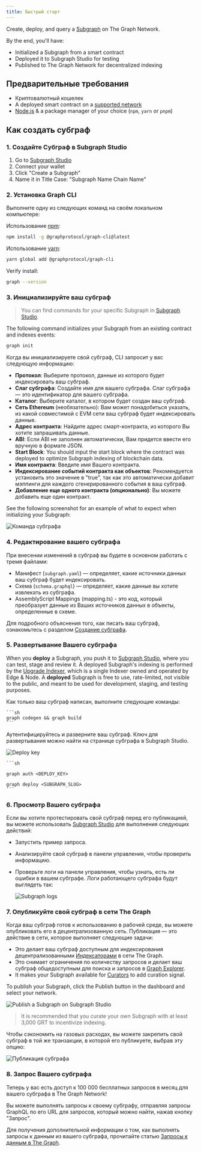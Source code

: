 ```yaml
---
title: Быстрый старт
---
```


Create, deploy, and query a [Subgraph](/subgraphs/developing/developer-faq/#1-what-is-a-subgraph) on The Graph Network.

By the end, you'll have:

- Initialized a Subgraph from a smart contract
- Deployed it to Subgraph Studio for testing
- Published to The Graph Network for decentralized indexing

## Предварительные требования

- Криптовалютный кошелек
- A deployed smart contract on a [supported network](/supported-networks/)
- [Node.js](https://nodejs.org/) & a package manager of your choice (`npm`, `yarn` or `pnpm`)

## Как создать субграф

### 1. Создайте Субграф в Subgraph Studio

1. Go to [Subgraph Studio](https://thegraph.com/studio/)
2. Connect your wallet
3. Click "Create a Subgraph"
4. Name it in Title Case: "Subgraph Name Chain Name"

### 2. Установка Graph CLI

Выполните одну из следующих команд на своём локальном компьютере:

Использование [npm](https://www.npmjs.com/):

```sh
npm install -g @graphprotocol/graph-cli@latest
```

Использование [yarn](https://yarnpkg.com/):

```sh
yarn global add @graphprotocol/graph-cli
```

Verify install:

```sh
graph --version
```

### 3. Инициализируйте ваш субграф

> You can find commands for your specific Subgraph in [Subgraph Studio](https://thegraph.com/studio/).

The following command initializes your Subgraph from an existing contract and indexes events:

```sh
graph init
```

Когда вы инициализируете свой субграф, CLI запросит у вас следующую информацию:

- **Протокол**: Выберите протокол, данные из которого будет индексировать ваш субграф.
- **Слаг субграфа**: Создайте имя для вашего субграфа. Слаг субграфа — это идентификатор для вашего субграфа.
- **Каталог**: Выберите каталог, в котором будет создан ваш субграф.
- **Сеть Ethereum** (необязательно): Вам может понадобиться указать, из какой совместимой с EVM сети ваш субграф будет индексировать данные.
- **Адрес контракта**: Найдите адрес смарт-контракта, из которого Вы хотите запрашивать данные.
- **ABI**: Если ABI не заполнен автоматически, Вам придется ввести его вручную в формате JSON.
- **Start Block**: You should input the start block where the contract was deployed to optimize Subgraph indexing of blockchain data.
- **Имя контракта**: Введите имя Вашего контракта.
- **Индексирование событий контракта как объектов**: Рекомендуется установить это значение в "true", так как это автоматически добавит мэппинги для каждого сгенерированного события в ваш субграф.
- **Добавление еще одного контракта (опционально)**: Вы можете добавить еще один контракт.

See the following screenshot for an example of what to expect when initializing your Subgraph:

![Команда субграфа](/img/CLI-Example.png)

### 4. Редактирование вашего субграфа

При внесении изменений в субграф вы будете в основном работать с тремя файлами:

- Манифест (`subgraph.yaml`) — определяет, какие источники данных ваш субграф будет индексировать.
- Схема (`schema.graphql`) — определяет, какие данные вы хотите извлекать из субграфа.
- AssemblyScript Mappings (mapping.ts) - это код, который преобразует данные из Ваших источников данных в объекты, определенные в схеме.

Для подробного объяснения того, как писать ваш субграф, ознакомьтесь с разделом [Создание субграфа](/developing/creating-a-subgraph/).

### 5. Развертывание Вашего субграфа

When you **deploy** a Subgraph, you push it to [Subgraph Studio](https://thegraph.com/studio/), where you can test, stage and review it. A deployed Subgraph's indexing is performed by the [Upgrade Indexer](https://thegraph.com/blog/upgrade-indexer/), which is a single Indexer owned and operated by Edge & Node. A **deployed** Subgraph is free to use, rate-limited, not visible to the public, and meant to be used for development, staging, and testing purposes.

Как только ваш субграф написан, выполните следующие команды:

````
```sh
graph codegen && graph build
```
````

Аутентифицируйтесь и разверните ваш субграф. Ключ для развертывания можно найти на странице субграфа в Subgraph Studio.

![Deploy key](/img/subgraph-studio-deploy-key.jpg)

````
```sh

graph auth <DEPLOY_KEY>

graph deploy <SUBGRAPH_SLUG>
```
````

### 6. Просмотр Вашего субграфа

Если вы хотите протестировать свой субграф перед его публикацией, вы можете использовать [Subgraph Studio](https://thegraph.com/studio/) для выполнения следующих действий:

- Запустить пример запроса.
- Анализируйте свой субграф в панели управления, чтобы проверить информацию.
- Проверьте логи на панели управления, чтобы узнать, есть ли ошибки в вашем субграфе. Логи работающего субграфа будут выглядеть так:

  ![Subgraph logs](/img/subgraph-logs-image.png)

### 7. Опубликуйте свой субграф в сети The Graph

Когда ваш субграф готов к использованию в рабочей среде, вы можете опубликовать его в децентрализованную сеть. Публикация — это действие в сети, которое выполняет следующие задачи:

- Это делает ваш субграф доступным для индексирования децентрализованными [Индексаторами](/indexing/overview/) в сети The Graph.
- Это снимает ограничения по количеству запросов и делает ваш субграф общедоступным для поиска и запросов в [Graph Explorer](https://thegraph.com/explorer/).
- It makes your Subgraph available for [Curators](/resources/roles/curating/) to add curation signal.

To publish your Subgraph, click the Publish button in the dashboard and select your network.

![Publish a Subgraph on Subgraph Studio](/img/publish-sub-transfer.png)

> It is recommended that you curate your own Subgraph with at least 3,000 GRT to incentivize indexing.

Чтобы сэкономить на газовых расходах, вы можете закрепить свой субграф в той же транзакции, в которой его публикуете, выбрав эту опцию:

![Публикация субграфа](/img/studio-publish-modal.png)

### 8. Запрос Вашего субграфа

Теперь у вас есть доступ к 100 000 бесплатных запросов в месяц для вашего субграфа в The Graph Network!

Вы можете выполнять запросы к своему субграфу, отправляя запросы GraphQL по его URL для запросов, который можно найти, нажав кнопку "Запрос".

Для получения дополнительной информации о том, как выполнять запросы к данным из вашего субграфа, прочитайте статью [Запросы к данным в The Graph](/subgraphs/querying/introduction/).
